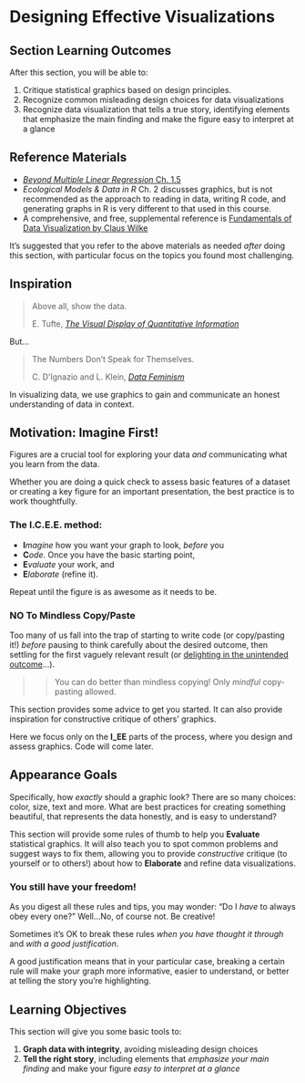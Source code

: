 # Designing Effective Visualizations

## Section Learning Outcomes

After this section, you will be able to:

1.  Critique statistical graphics based on design principles.
2.  Recognize common misleading design choices for data visualizations
3.  Recognize data visualization that tells a true story, identifying elements that emphasize the main finding and make the figure easy to interpret at a glance

## Reference Materials

-   [*Beyond Multiple Linear Regression* Ch. 1.5](https://bookdown.org/roback/bookdown-BeyondMLR/ch-MLRreview.html#explorech1){target="_blank"}
-   *Ecological Models & Data in R* Ch. 2 discusses graphics, but is not recommended as the approach to reading in data, writing R code, and generating graphs in R is very different to that used in this course.
-   A comprehensive, and free, supplemental reference is [Fundamentals of Data Visualization by Claus Wilke](https://clauswilke.com/dataviz/){target="_blank"}

It's suggested that you refer to the above materials as needed *after* doing this section, with particular focus on the topics you found most challenging.

## Inspiration

> Above all, show the data.
>
> E. Tufte, [*The Visual Display of Quantitative Information*](https://www.edwardtufte.com/tufte/books_vdqi){target="_blank"}

But...

> The Numbers Don't Speak for Themselves.
>
> C. D'Ignazio and L. Klein, [*Data Feminism*](https://data-feminism.mitpress.mit.edu/pub/czq9dfs5/release/2){target="_blank"}

In visualizing data, we use graphics to gain and communicate an honest understanding of data in context.

## Motivation: Imagine First!

Figures are a crucial tool for exploring your data *and* communicating what you learn from the data.

Whether you are doing a quick check to assess basic features of a dataset or creating a key figure for an important presentation, the best practice is to work thoughtfully.

### The **I.C.E.E. method**:

-   **I***magine* how you want your graph to look, *before* you
-   **C***ode*. Once you have the basic starting point,
-   **E***valuate* your work, and
-   **E***laborate* (refine it).

Repeat until the figure is as awesome as it needs to be.

### NO To Mindless Copy/Paste

Too many of us fall into the trap of starting to write code (or copy/pasting it!) *before* pausing to think carefully about the desired outcome, then settling for the first vaguely relevant result (or [delighting in the unintended outcome](https://twitter.com/accidental__art?lang=en){target="_blank"}...).

> > You can do better than mindless copying! Only *mindful* copy-pasting allowed.

This section provides some advice to get you started. It can also provide inspiration for constructive critique of others' graphics.

Here we focus only on the **I_EE** parts of the process, where you design and assess graphics. Code will come later.

## Appearance Goals

Specifically, how *exactly* should a graphic look? There are so many choices: color, size, text and more. What are best practices for creating something beautiful, that represents the data honestly, and is easy to understand?

This section will provide some rules of thumb to help you **Evaluate** statistical graphics. It will also teach you to spot common problems and suggest ways to fix them, allowing you to provide *constructive* critique (to yourself or to others!) about how to **Elaborate** and refine data visualizations.

### You still have your freedom!

As you digest all these rules and tips, you may wonder: "Do I *have* to always obey every one?" Well...No, of course not. Be creative!

Sometimes it's OK to break these rules *when you have thought it through* and *with a good justification*.

A good justification means that in your particular case, breaking a certain rule will make your graph more informative, easier to understand, or better at telling the story you're highlighting.

## Learning Objectives

This section will give you some basic tools to:

1.  **Graph data with integrity**, avoiding misleading design choices
2.  **Tell the right story**, including elements that *emphasize your main finding* and make your figure *easy to interpret at a glance*
